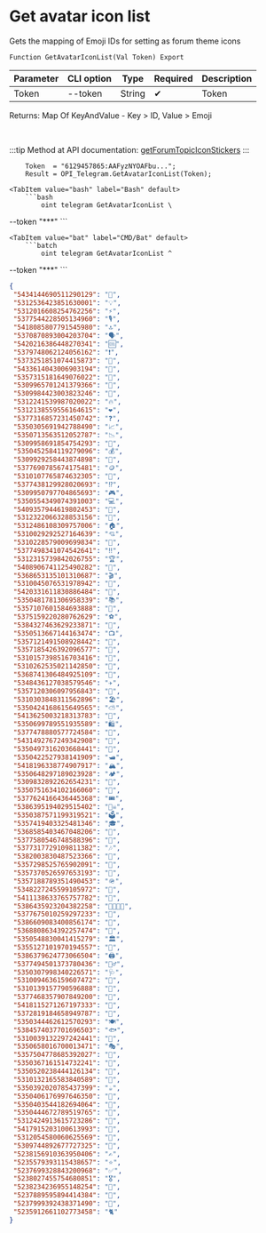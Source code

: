 ﻿---
sidebar_position: 1
---


# Get avatar icon list
 Gets the mapping of Emoji IDs for setting as forum theme icons



`Function GetAvatarIconList(Val Token) Export`

  | Parameter | CLI option | Type | Required | Description |
  |-|-|-|-|-|
  | Token | --token | String | &#x2714; | Token |

  
  Returns:  Map Of KeyAndValue - Key > ID, Value > Emoji

<br/>

:::tip
Method at API documentation: [getForumTopicIconStickers](https://core.telegram.org/bots/api#getforumtopiciconstickers)
:::
<br/>


```bsl title="1C:Enterprise/OneScript code example"
    Token  = "6129457865:AAFyzNYOAFbu...";
    Result = OPI_Telegram.GetAvatarIconList(Token);
```
 

 <Tabs>
  
    <TabItem value="bash" label="Bash" default>
        ```bash
            oint telegram GetAvatarIconList \
 --token "***"
        ```
    </TabItem>
  
    <TabItem value="bat" label="CMD/Bat" default>
        ```batch
            oint telegram GetAvatarIconList ^
 --token "***"
        ```
    </TabItem>
</Tabs>


```json title="Result"
{
 "5434144690511290129": "📰",
 "5312536423851630001": "💡",
 "5312016608254762256": "⚡️",
 "5377544228505134960": "🎙",
 "5418085807791545980": "🔝",
 "5370870893004203704": "🗣",
 "5420216386448270341": "🆒",
 "5379748062124056162": "❗️",
 "5373251851074415873": "📝",
 "5433614043006903194": "📆",
 "5357315181649076022": "📁",
 "5309965701241379366": "🔎",
 "5309984423003823246": "📣",
 "5312241539987020022": "🔥",
 "5312138559556164615": "❤️",
 "5377316857231450742": "❓",
 "5350305691942788490": "📈",
 "5350713563512052787": "📉",
 "5309958691854754293": "💎",
 "5350452584119279096": "💰",
 "5309929258443874898": "💸",
 "5377690785674175481": "🪙",
 "5310107765874632305": "💱",
 "5377438129928020693": "⁉️",
 "5309950797704865693": "🎮",
 "5350554349074391003": "💻",
 "5409357944619802453": "📱",
 "5312322066328853156": "🚗",
 "5312486108309757006": "🏠",
 "5310029292527164639": "💘",
 "5310228579009699834": "🎉",
 "5377498341074542641": "‼️",
 "5312315739842026755": "🏆",
 "5408906741125490282": "🏁",
 "5368653135101310687": "🎬",
 "5310045076531978942": "🎵",
 "5420331611830886484": "🔞",
 "5350481781306958339": "📚",
 "5357107601584693888": "👑",
 "5375159220280762629": "⚽️",
 "5384327463629233871": "🏀",
 "5350513667144163474": "📺",
 "5357121491508928442": "👀",
 "5357185426392096577": "🫦",
 "5310157398516703416": "🍓",
 "5310262535021142850": "💄",
 "5368741306484925109": "👠",
 "5348436127038579546": "✈️",
 "5357120306097956843": "🧳",
 "5310303848311562896": "🏖",
 "5350424168615649565": "⛅️",
 "5413625003218313783": "🦄",
 "5350699789551935589": "🛍",
 "5377478880577724584": "👜",
 "5431492767249342908": "🛒",
 "5350497316203668441": "🚂",
 "5350422527938141909": "🛥",
 "5418196338774907917": "🏔",
 "5350648297189023928": "🏕",
 "5309832892262654231": "🤖",
 "5350751634102166060": "🪩",
 "5377624166436445368": "🎟",
 "5386395194029515402": "🏴‍☠️",
 "5350387571199319521": "🗳",
 "5357419403325481346": "🎓",
 "5368585403467048206": "🔭",
 "5377580546748588396": "🔬",
 "5377317729109811382": "🎶",
 "5382003830487523366": "🎤",
 "5357298525765902091": "🕺",
 "5357370526597653193": "💃",
 "5357188789351490453": "🪖",
 "5348227245599105972": "💼",
 "5411138633765757782": "🧪",
 "5386435923204382258": "👨‍👩‍👧‍👦",
 "5377675010259297233": "👶",
 "5386609083400856174": "🤰",
 "5368808634392257474": "💅",
 "5350548830041415279": "🏛",
 "5355127101970194557": "🧮",
 "5386379624773066504": "🖨",
 "5377494501373780436": "👮‍♂️",
 "5350307998340226571": "🩺",
 "5310094636159607472": "💊",
 "5310139157790596888": "💉",
 "5377468357907849200": "🧼",
 "5418115271267197333": "🪪",
 "5372819184658949787": "🛃",
 "5350344462612570293": "🍽",
 "5384574037701696503": "🐟",
 "5310039132297242441": "🎨",
 "5350658016700013471": "🎭",
 "5357504778685392027": "🎩",
 "5350367161514732241": "🔮",
 "5350520238444126134": "🍹",
 "5310132165583840589": "🎂",
 "5350392020785437399": "☕️",
 "5350406176997646350": "🍣",
 "5350403544182694064": "🍔",
 "5350444672789519765": "🍕",
 "5312424913615723286": "🦠",
 "5417915203100613993": "💬",
 "5312054580060625569": "🎄",
 "5309744892677727325": "🎃",
 "5238156910363950406": "✍️",
 "5235579393115438657": "⭐️",
 "5237699328843200968": "✅",
 "5238027455754680851": "🎖",
 "5238234236955148254": "🤡",
 "5237889595894414384": "🧠",
 "5237999392438371490": "🦮",
 "5235912661102773458": "🐈"
}
```
